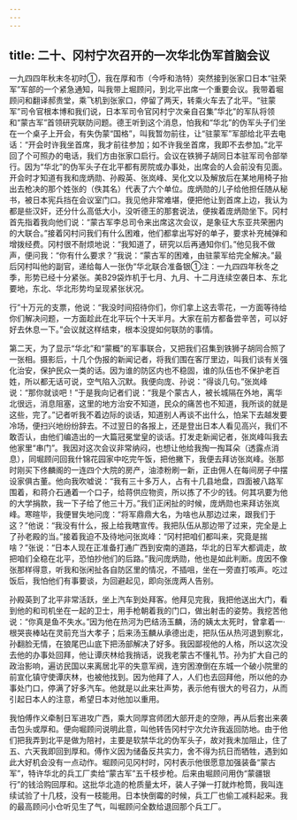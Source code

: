 ```yaml
---
---
---
```

title: 二十、冈村宁次召开的一次华北伪军首脑会议
---



一九四四年秋末冬初时①，我在厚和市（今呼和浩特）突然接到张家口日本“驻荣军”军部的一个紧急通知，叫我带上堀顾问，到北平出席一个重要会议。我带着堀顾问和翻译郝贵堂，乘飞机到张家口，停留了两天，转乘火车去了北平。“驻蒙军”司令官根本博和我们说，日本军司令官冈村宁次亲自召集”华北”的军队将领和“蒙古军”首领研究联防问题。德王听到这个消息，怕我和“华北”的伪军头子们坐在一个桌子上开会，有失伪蒙“国格”，叫我暂勿前往，让“驻蒙军”军部给北平去电话：“开会时许我坐首席，我才前往参加；如不许我坐首席，我即不去参加。”北平回了个可照办的电话，我们方由张家口启行。会议在铁狮子胡同日本驻军司令部举行。因为“华北”的伪军头子在北平都有房院或办事处，出席会的人会前没有见面。开会时才知道有我和庞炳勋、孙殿英、张岚峰、吴化文以及解放后在某地用椅子抬出去枪决的那个姓张的（佚其名）代表了六个单位。庞炳勋的儿子给他担任随从秘书，被日本宪兵挡在会议室门口。我见他非常难堪，便把他让到首席上边，我认为都是些汉奸，还分什么高低大小，没听德王的那套说法，便挨着庞炳勋坐下。冈村首先指着我向他们说：“蒙古军李总司令来出席这次会议，是象征大东亚共荣圈内的大联合。”接着冈村问我们有什么困难，他们都拿出写好的单子，要求补充械弹和增拨经费。冈村很不耐烦地说：“我知道了，研究以后再通知你们。”他见我不做声，便问我：“你有什么要求？”我说：“蒙古军的困难，由驻蒙军给完全解决。”最后冈村叫他的副官，递给每人一张伪“华北联合准备银①注：一九四四年秋冬之季，形势已经十分紧张。美B29袋炸机于七月、九月、十二月连续空袭日本、东北要地，东北、华北形势均呈现紧张状况。

行”十万元的支票，他说：“我没时间招待你们，你们拿上这去零花，一方面等待给你们解决问题，一方面趁此在北平玩个十天半月。大家在前方都备尝辛苦，可以好好去休息一下。”会议就这样结束，根本没提如何联防的事情。

第二天，为了显示“华北”和“蒙概”的军事联合，又把我们召集到铁狮子胡同合照了一张相。摄影后，十几个伪报的新闻记者，将我们围在客厅里边，叫我们谈有关强化治安，保护民众一类的话。因为谁的防区内也不稳固，谁的队伍也不保护老百姓，所以都无话可说，空气陷入沉默。我便向庞、孙说：“得谈几句。”张岚峰说：“那你就谈吧！”于是我向记者们说：“我是个蒙古人，被长城隔在外地，离华北很远，消息阻塞，这里的地方治安不知道，民众的痛苦也不知道，我所谈的就是这些，完了。”记者听我不着边际的谈话，知道别人再谈不出什么，怕呆下去越发要冷场，便扫兴地纷纷辞去。不过翌日的各报上，还是登出日本人看见高兴，我们不敢否认，由他们编造出的一大篇冠冕堂皇的谈话。打发走新闻记者，张岚峰叫我去他家里“串门”。我因对这次会议非常纳闷，也想让他给我掏一掏耳朵（透露点消息），同堀顾问回我什锦花园家中吃完午饭，把他撇下，我便去拜访张岚峰。张那时刚买下佟麟阁的一连四个大院的房产，油漆粉刷一新，正由佣人在每间房子中摆设家俱古董。他向我吹嘘说：“我有三十多万人，占有十几县地盘，四面被八路军围着，和蒋介石通着一个口子，给蒋供应物资，所以拣了不少的钱。何其巩要为他的大学捐款，我一下子给了他三十万。”我们正闲扯的时候，庞炳勋也来拜访张岚峰。寒暄毕，我便冒失地问庞：“将军鼎鼎大名，为啥也从那边过来，跟我们于这？”他说：“我没有什么，报上给我瞎宣传。我把队伍从那边带了过来，完全是上了孙老殿的当。”接着我迫不及待地问张岚峰：“冈村把咱们都叫来，究竟是揣啥？”张说：“日本人现在正准备打通广西到安南的道路，华北的日军大都调走，故把咱们全稳在北平，恐怕抄他们的后路。”我问庞炳勋，他也是如此判断。庞因不像张那样得意，听我和张闲扯各自防区里的情况，不插咀，坐在一旁直打咳声。吃过饭后，我怕他们有事要谈，为回避起见，即向张庞两人告别。

孙殿英到了北平非常活跃，坐上汽车到处拜客。他拜见完我，我把他送出大门，看到他的和司机坐在一起的卫士，用手枪朝着我的门口，做出射击的姿势。我挖苦他说：“你真是鱼不失水。”因为他在热河为巴结汤玉麟，汤的姨太太死时，曾拿着一·根哭丧棒站在灵前充当大孝子；后来汤玉麟从承德出走，把队伍从热河退到察北，孙翻脸无情，在狼尾巴山底下把汤部解决了好多。我因鄙视他的人格，所以这次没去他的办事处回拜，他让谭庆林给我捎话，说我老蒙古不懂礼节。孙为扩大自己的政治影响，遍访民国以来离居北平的失意军阀，连穷困潦倒在东城一个破小院里的前宣化镇守使谭庆林，也被他找到。因为他拜了人，人们也去回拜他，所以他的办事处门口，停满了好多汽车。他就是以此来壮声势，表示他有很大的号召力，从而引起日本人的注意，希望日本对他加以重用。

我怕傅作义牵制日军进攻广西，乘大同厚宫师团大部开走的空隙，再从后套出来袭击包头或厚和。便向堀顾问说明此意，叫他转告冈村宁次允许我返回防地。由于他们把我弄到北平是做为陪衬，主要是软禁华北的伪军头子，故对我未加阻止，住了五、六天我即回到厚和。傅作义因为储备反共实力，舍不得为抗日而牺牲，遇到如此大好机会没有一点动作。堀顾问见冈村时，冈村表示他很愿意加强装备“蒙古军”，特许华北的兵工厂卖给“蒙古军”五千枝步枪。后来由堀顾问用伪“蒙疆银行”的钱洽购回厚和。这批华北造的枪质量太坏，装人子弹一打就炸枪筒，我叫连续试验了十几枝，没有一枝能用。日本快倒霉的时候，兵工厂也偷工减料起来。我的最高顾问小仓听见生了气，叫堀顾问全数给退回那个兵工厂。